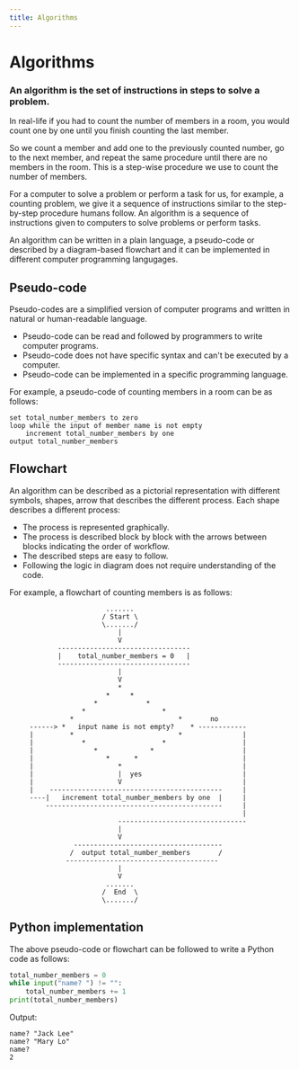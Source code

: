 ```yaml
---
title: Algorithms
---
```


# Algorithms

### An algorithm is the set of instructions in steps to solve a problem.

In real-life if you had to count the number of members in a room, you would count one by one until you finish counting the last member.

So we count a member and add one to the previously counted number, go to the next member, and repeat the same procedure until there are no members in the room. This is a step-wise procedure we use to count the number of members.

For a computer to solve a problem or perform a task for us, for example, a counting problem, we give it a sequence of instructions similar to the step-by-step procedure humans follow. An algorithm is a sequence of instructions given to computers to solve problems or perform tasks.

An algorithm can be written in a plain language, a pseudo-code or described by a diagram-based flowchart and it can be implemented in different computer programming langugages. 

## Pseudo-code
Pseudo-codes are a simplified version of computer programs and written in natural or human-readable language.

- Pseudo-code can be read and followed by programmers to write computer programs.
- Pseudo-code does not have specific syntax and can't be executed by a computer.
- Pseudo-code can be implemented in a specific programming language.

For example, a pseudo-code of counting members in a room can be as follows:

```
set total_number_members to zero
loop while the input of member name is not empty
    increment total_number_members by one
output total_number_members
```

## Flowchart
An algorithm can be described as a pictorial representation with different symbols, shapes, arrow that describes the different process. Each shape describes a different process:

- The process is represented graphically.
- The process is described block by block with the arrows between blocks indicating the order of workflow.
- The described steps are easy to follow.
- Following the logic in diagram does not require understanding of the code.
 
For example, a flowchart of counting members is as follows:
```
                        .......
                       / Start \
                       \......./
                           |
                           V
            ---------------------------------
            |    total_number_members = 0   |
            ---------------------------------
                           |
                           V
                           *
                        *     * 
                     *            *          
                  *                   *
               *                          *       no
     ------> *   input name is not empty?    * ------------
     |         *                          *               |
     |            *                   *                   |
     |               *             *                      |
     |                  *      *                          |
     |                     *                              |
     |                     |  yes                         |
     |                     V                              |
     |    -------------------------------------------     |
     ----|   increment total_number_members by one  |     |
         --------------------------------------------     |
                                                          |
                           --------------------------------
                           |
                           V
                -------------------------------------
               /  output total_number_members       /
              --------------------------------------
                           |
                           V
                        .......
                       /  End  \
                       \......./
```

## Python implementation
The above pseudo-code or flowchart can be followed to write a Python code as follows:
```Python
total_number_members = 0
while input("name? ") != "":
    total_number_members += 1
print(total_number_members)
```

Output:
```
name? "Jack Lee"
name? "Mary Lo"
name?
2
```